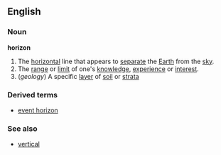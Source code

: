 ==English==
===Noun===
'''horizon'''
{{wikipedia}}
#The [[horizontal]] line that appears to [[separate]] the [[Earth]] from the [[sky]].
#The [[range]] or [[limit]] of one's [[knowledge]], [[experience]] or [[interest]].
#(''geology'') A specific [[layer]] of [[soil]] or [[strata]]
===Derived terms===
*[[event horizon]]
===See also===
*[[vertical]]